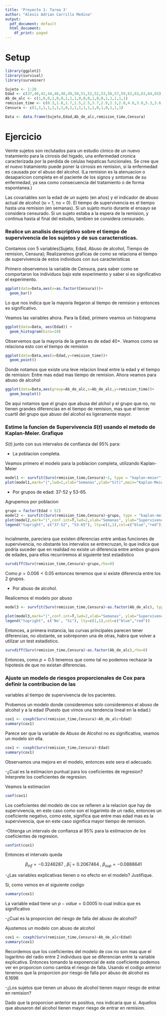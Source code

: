 ```yaml
---
title: 'Proyecto 1: Tarea 3'
author: "Alexis Adrian Carrillo Medina"
output:
  pdf_document: default
  html_document:
    df_print: paged
---
```


# Setup

```r

library(ggplot2)
library(survival)
library(survminer) 

Sujeto <- 1:20
Edad <- c(37,40,42,44,46,48,49,50,51,52,52,53,56,57,59,62,63,63,64,65)
Ab_de_alc <- c(1,0,0,1,0,0,1,1,1,0,0,0,1,0,0,1,1,1,1,1)
remision_time <- c(0.3,1.8,1.7,1.5,2.5,3.7,2.9,2.3,2.8,4.6,3.8,5.3,3.6,2.6,2.9,5.5,2.8,4.0,6.0,4.3)
Censura <- c(1,1,1,1,1,1,1,0,1,1,1,1,1,1,0,1,0,1,1,1)

Data <- data.frame(Sujeto,Edad,Ab_de_alc,remision_time,Censura)

```

# Ejercicio

Veinte sujetos son reclutados para un estudio clınico de un nuevo tratamiento para la cirrosis del
higado, una enfermedad cronica caracterizada por la perdida de celulas hepaticas funcionales.
Se cree que el nuevo tratamiento puede poner la cirrosis en remision, si la enfermedad es causada
por el abuso del alcohol. (La remision es la atenuacion o desaparicion completa en el paciente
de los signos y sıntomas de su enfermedad, ya sea como consecuencia del tratamiento o de
forma espontanea.) <br>

Las covariables son la edad de un sujeto (en años) y el indicador de abuso actual de alcohol
(sı = 1, no = 0). El tiempo de supervivencia es el tiempo hasta una remision (en semanas). Si
un sujeto murio durante el ensayo se considera censurado. Si un sujeto estaba a la espera de la
remision, y continua hasta al final del estudio, tambien se considera censurado.

### Realice un analisis descriptivo sobre el tiempo de supervivencia de los sujetos y de sus caracterısticas.

Contamos con 5 variables(Sujeto, Edad, Abuso de alcohol, Tiempo de remision, Censura);
Realizaremos graficas de como se relaciona el tiempo de supervivencia de estos individuos con sus caracteristicas

Primero observemos la variable de Censura, para saber como se comportaron los individuos bajo este experimento y saber si es significativo el experimento.

``` r

ggplot(data=Data,aes(x=as.factor(Censura)))+
  geom_bar()

```

Lo que nos indica que la mayoria llegaron al tiempo de remision y entonces es significativo.

Veamos las variables ahora.
Para la Edad, primero veamos un histograma

```r

ggplot(data=Data, aes(Edad)) + 
  geom_histogram(bins=10)

```


Observemos que la mayoria de la genta es de edad 40+.
Veamos como se relaciona esto con el tiempo de remision

```r
ggplot(data=Data,aes(x=Edad,y=remision_time))+
  geom_point()
```

Donde notamos que existe una leve relacion lineal entre la edad y el tiempo de remision: Entre mas edad mas tiempo de remision.
Ahora veamos para abuso de alcohol

```r

ggplot(data=Data,aes(group=Ab_de_alc,x=Ab_de_alc,y=remision_time))+
  geom_boxplot()

```

De aqui notamos que el grupo que abusa del alchol y el grupo que no, no tienen grandes diferencias en el tiempo de remision, mas que el tercer cuartil del grupo que abuso del alcohol es ligeramente mayor.

### Estime la funcion de Supervivencia $S(t)$ usando el metodo de Kaplan-Meier. Grafique
$S(t)$ junto con sus intervalos de confianza del 95% para:

  - La poblacion completa.
  
Veamos primero el modelo para la poblacion completa, utilizando Kaplan-Meier

``` r
model1 <- survfit(Surv(remision_time,Censura)~1, type = "kaplan-meier", conf.type="none")
plot(model1,mark="|",lwd=2,xlab="Semanas",ylab="S(t)",main="Kaplan-Meier")
```
  
  - Por grupos de edad: 37-52 y 53-65.
  
  Agrupemos por poblacion
  
``` r
 
grupo = factor(Edad > 52)
model2 <- survfit(Surv(remision_time,Censura)~grupo, type = "kaplan-meier", conf.type="none")
plot(model2,mark="|",conf.int=T,lwd=2,xlab="Semanas", ylab="Supervivencia S(t)",lty=c(1,1),col=c("blue","red"),main = "Comparacion de Edades",col.main="darkred", col.lab="darkred")
legend("topright", c("37-52", "53-65"), lty=c(1,1),col=c("blue","red"))
  
```
Incialmente, pareciera que existen diferencias entre ambas funciones de supervivencia, no obstante los intervalos se entrecruzan, lo que indica que podria suceder que en realidad no existe un diferencia entre ambos grupos de edades, para ellos recurriremos al siguiente test estadistico

``` r
survdiff(Surv(remision_time,Censura)~grupo,rho=0)
```

Como $p=0.006 < 0.05$ entonces tenemos que si existe diferencia entre los 2 grupos.

  - Por abuso de alcohol.
 

Realicemos el modelo por abuso

``` r
model3 <- survfit(Surv(remision_time,Censura)~as.factor(Ab_de_alc), type = "kaplan-meier", conf.type="none")

plot(model3,mark="|",conf.int=T,lwd=2,xlab="Semanas", ylab="Supervivencia S(t)",lty=c(1,1),col=c("blue","red"),main = "Comparacion por Abuso de alcohol",col.main="darkred", col.lab="darkred")
legend("topright", c('No', "Si"), lty=c(1,1),col=c("blue","red"))
```

Entonces, a primera instancia, las curvas principales parecen tener diferencias, no obstante, se sobreponen una de otras, habra que volver a utilizar un test estadistico.

``` r
survdiff(Surv(remision_time,Censura)~as.factor(Ab_de_alc),rho=0)
```

Entonces, como $p=0.5$  tenemos que como tal no podemos rechazar la hipotesis de que no existan diferencias.

### Ajuste un modelo de riesgos proporcionales de Cox para definir la contribucion de las
variables al tiempo de supervivencia de los pacientes.

Probemos un modelo donde consideremos solo consideremos el abuso de alcohol y a la edad (Puesto que vimos una tendencia lineal en la edad.)

``` r
cox1 <- coxph(Surv(remision_time,Censura)~Ab_de_alc+Edad)
summary(cox1)
```


Parece ser que la variable de Abuso de Alcohol no es significativa, veamos un modelo sin ella.

``` r
cox1 <- coxph(Surv(remision_time,Censura)~Edad)
summary(cox1)
```


Observamos una mejora en el modelo, entonces este sera el adecuado.

  -¿Cual es la estimacion puntual para los coeficientes de regresion? Interprete los
  coeficientes de regresion.

Veamos la estimacion

```r
coef(cox1)
```

Los coeficientes del modelo de cox se refieren a la relacion que hay de supervivencia, en este caso como son el logarimto de un radio, entonces un coeficiente negativo, como este, significa que entre mas edad mas es la supervivencia, que en este caso significa mayor tiempo de remision.

  -Obtenga un intervalo de confianza al 95% para la estimacion de los coeficientes de
  regresion.

``` r
confint(cox1)
```


Entonces el intervalo queda

$$\beta_{inf}= -0.3246287 \;, \; \hat \beta_1 = 0.2067464 \;,\; \beta_{sup}=-0.0888641 $$

  -¿Las variables explicativas tienen o no efecto en el modelo? Justifique.

Si, como vemos en el siguiente codigo

``` r
summary(cox1)
```


La variable edad tiene un $p-value=0.0005$ lo cual indica que es significativo

  -¿Cual es la proporcion del riesgo de falla del abuso de alcohol? 
  
Ajustemos un modelo con abuso de alcohol

``` r
cox1 <- coxph(Surv(remision_time,Censura)~Ab_de_alc+Edad)
summary(cox1)
```


Recordemos que los coeficientes del modelo de cox no son mas que el logaritmo del radio entre 2 individuos que se diferencian entre la variable explicativa. Entonces tomando la exponencial de este coeficiente podemos ver en proporcion como cambia el riesgo de falla.
Usando el codigo anterior tenemos que la proporcion por riesgo de falla por abuso de alcohol es 6.1696

  -¿Los sujetos que tienen un abuso de alcohol tienen mayor riesgo de entrar en remision?
  
Dado que la proporcion anterior es positiva, nos indicaria que si. Aquellos que abusaron del alcohol tienen mayor riesgo de entrar en remision.





